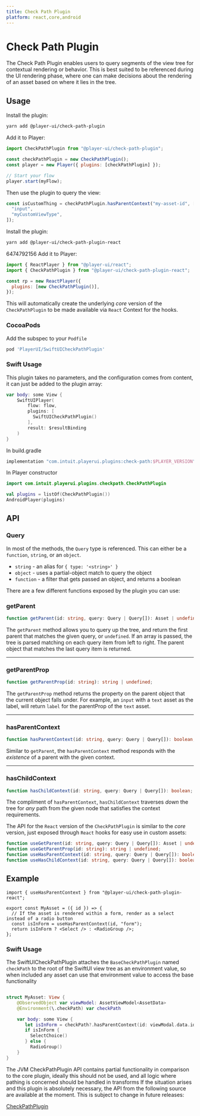 ```yaml
---
title: Check Path Plugin
platform: react,core,android
---
```



# Check Path Plugin

The Check Path Plugin enables users to query segments of the view tree for contextual rendering or behavior.
This is best suited to be referenced during the UI rendering phase, where one can make decisions about the rendering of an asset based on where it lies in the tree.

## Usage

<PlatformTabs>
  <Fragment slot='core'>

Install the plugin:

```bash
yarn add @player-ui/check-path-plugin
```

Add it to Player:

```js
import CheckPathPlugin from "@player-ui/check-path-plugin";

const checkPathPlugin = new CheckPathPlugin();
const player = new Player({ plugins: [checkPathPlugin] });

// Start your flow
player.start(myFlow);
```

Then use the plugin to query the view:

```js
const isCustomThing = checkPathPlugin.hasParentContext("my-asset-id", [
  "input",
  "myCustomViewType",
]);
```

  </Fragment>
  <Fragment slot='react'>

Install the plugin:

```bash
yarn add @player-ui/check-path-plugin-react
```

6474792156
Add it to Player:

```js
import { ReactPlayer } from "@player-ui/react";
import { CheckPathPlugin } from "@player-ui/check-path-plugin-react";

const rp = new ReactPlayer({
  plugins: [new CheckPathPlugin()],
});
```

This will automatically create the underlying _core_ version of the `CheckPathPlugin` to be made available via `React` Context for the hooks.

  </Fragment>

<Fragment slot='ios'>

### CocoaPods

Add the subspec to your `Podfile`

```ruby
pod 'PlayerUI/SwiftUICheckPathPlugin'
```

### Swift Usage

This plugin takes no parameters, and the configuration comes from content, it can just be added to the plugin array:

```swift
var body: some View {
    SwiftUIPlayer(
        flow: flow,
        plugins: [
          SwiftUICheckPathPlugin()
        ],
        result: $resultBinding
    )
}
```

</Fragment>

  <Fragment slot='android'>
In build.gradle

```kotlin
implementation "com.intuit.playerui.plugins:check-path:$PLAYER_VERSION"
```

In Player constructor

```kotlin
import com.intuit.playerui.plugins.checkpath.CheckPathPlugin

val plugins = listOf(CheckPathPlugin())
AndroidPlayer(plugins)
```

  </Fragment>

</PlatformTabs>

## API

<PlatformTabs>
  <Fragment slot='core'>

### Query

In most of the methods, the `Query` type is referenced.
This can either be a `function`, `string`, or an `object`.

- `string` - an alias for `{ type: '<string>' }`
- `object` - uses a partial-object match to query the object
- `function` - a filter that gets passed an object, and returns a boolean

There are a few different functions exposed by the plugin you can use:

### getParent

```ts
function getParent(id: string, query: Query | Query[]): Asset | undefined;
```

The `getParent` method allows you to query up the tree, and return the first parent that matches the given query, or `undefined`.
If an array is passed, the tree is parsed matching on each query item from left to right. The parent object that matches the last query item is returned.

---

### getParentProp

```ts
function getParentProp(id: string): string | undefined;
```

The `getParentProp` method returns the property on the parent object that the current object falls under.
For example, an `input` with a `text` asset as the label, will return `label` for the parentProp of the `text` asset.

---

### hasParentContext

```ts
function hasParentContext(id: string, query: Query | Query[]): boolean;
```

Similar to `getParent`, the `hasParentContext` method responds with the _existence_ of a parent with the given context.

---

### hasChildContext

```ts
function hasChildContext(id: string, query: Query | Query[]): boolean;
```

The compliment of `hasParentContext`, `hasChildContext` traverses _down_ the tree for _any_ path from the given node that satisfies the context requirements.

  </Fragment>
  <Fragment slot='react'>

The API for the `React` version of the `CheckPathPlugin` is similar to the _core_ version, just exposed through `React` hooks for easy use in custom assets:

```ts
function useGetParent(id: string, query: Query | Query[]): Asset | undefined;
function useGetParentProp(id: string): string | undefined;
function useHasParentContext(id: string, query: Query | Query[]): boolean;
function useHasChildContext(id: string, query: Query | Query[]): boolean;
```

## Example

```tsx
import { useHasParentContext } from "@player-ui/check-path-plugin-react";

export const MyAsset = ({ id }) => {
  // If the asset is rendered within a form, render as a select instead of a radio button
  const isInForm = useHasParentContext(id, "form");
  return isInForm ? <Select /> : <RadioGroup />;
};
```

  </Fragment>
  <Fragment slot='ios'>

### Swift Usage

The SwiftUICheckPathPlugin attaches the `BaseCheckPathPlugin` named `checkPath` to the root of the SwiftUI view tree as an environment value, so when included any asset can use that environment value to access the base functionality

```swift

struct MyAsset: View {
    @ObservedObject var viewModel: AssetViewModel<AssetData>
    @Environment(\.checkPath) var checkPath

    var body: some View {
       let isInForm = checkPath?.hasParentContext(id: viewModal.data.id, query: "form")
       if isInForm {
         SelectChoice()
       } else {
         RadioGroup()
    }
}

```

</Fragment>

  <Fragment slot='android'>

The JVM CheckPathPlugin API contains partial functionality in comparison to the core plugin, ideally this should not be used, and all logic where pathing is concerned should be handled in transforms
If the situation arises and this plugin is absolutely necessary, the API from the following source are available at the moment. This is subject to change in future releases:

[CheckPathPlugin](https://github.com/player-ui/player/blob/main/plugins/check-path/jvm/src/main/kotlin/CheckPathPlugin.kt)

  </Fragment>

</PlatformTabs>
